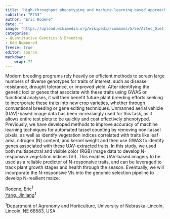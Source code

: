 ```yaml
---
title: "High-throughput phenotyping and machine-learning based approaches for time-series crop assessment using UAV imagery"
subtitle: "P233"
author: "Eric Rodene"
date: ""
image: "https://upload.wikimedia.org/wikipedia/commons/5/5e/Aztec_Diet_Basket_of_Corn_%289755332575%29.jpg"
categories: 
- Quantitative Genetics & Breeding
- Odd Numbered
freeze: true
editor: source
markdown: 
    wrap: 72
---
```


Modern breeding programs rely heavily on efficient methods to screen large numbers of diverse genotypes for traits of interest, such as disease resistance, drought tolerance, or improved yield. After identifying the genetic loci or genes that associate with these traits using GWAS or functional analyses, it will then benefit future plant breeding efforts seeking to incorporate these traits into new crop varieties, whether through conventional breeding or gene editing techniques. Unmanned aerial vehicle (UAV)-based image data has been increasingly used for this task, as it allows entire test plots to be quickly and cost effectively phenotyped. Previously, we have developed methods to improve accuracy of machine learning techniques for automated tassel counting by removing non-tassel pixels, as well as identify vegetation indices correlated with traits like leaf area, nitrogen (N) content, and kernel weight and then use GWAS to identify genes associated with these UAV-extracted traits. In this study, we used both multispectral and visible color (RGB) image data to develop N-responsive vegetation indices (VI). This enables UAV-based imagery to be used as a reliable predictor of N-responsive traits, and can be leveraged to track plant growth stages and health through the season. Eventually, we will incorporate the N-responsive VIs into the genomic selection pipeline to develop N-resilient maize.

<a href='mailto:eric.rodene@huskers.unl.edu'>Rodene, Eric</a><sup>1</sup><br><a href='mailto:jinliang.yang@unl.edu'>Yang, Jinliang</a><sup>1</sup><br>

<sup>1</sup>Department of Agronomy and Horticulture, University of Nebraska-Lincoln, Lincoln, NE 68583, USA<br>